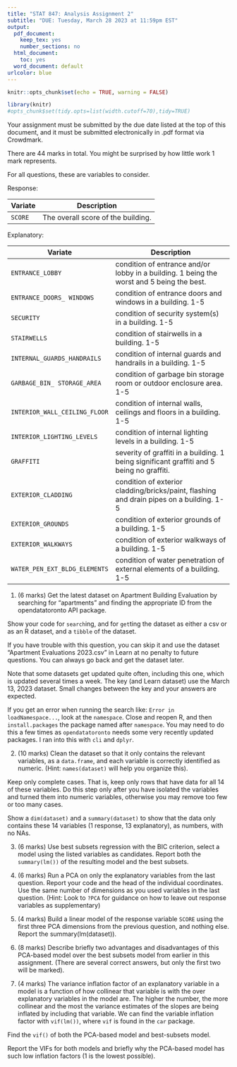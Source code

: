 ---
title: "STAT 847: Analysis Assignment 2"
subtitle: "DUE: Tuesday, March 28 2023 at 11:59pm EST"
output:
  pdf_document:
    keep_tex: yes
    number_sections: no
  html_document:
    toc: yes
  word_document: default
urlcolor: blue
---



```{r setup, include = FALSE}
knitr::opts_chunk$set(echo = TRUE, warning = FALSE)
```

```{r, include = FALSE}
library(knitr)
#opts_chunk$set(tidy.opts=list(width.cutoff=70),tidy=TRUE)
```

Your assignment must be submitted by the due date listed at the top of this document, and it must be submitted electronically in .pdf format via Crowdmark.

There are 44 marks in total. You might be surprised by how little work 1 mark represents.

For all questions, these are variables to consider.

Response:

Variate | Description
--------------------- |---------------------------------
`SCORE` | The overall score of the building.

Explanatory:


Variate | Description
--------------------- |-----------------------------------------------------
| `ENTRANCE_LOBBY`| condition of entrance and/or lobby in a building.  1 being the worst and 5 being the best.
| `ENTRANCE_DOORS_ WINDOWS`      | condition of entrance doors and windows in a building. 1-5
| `SECURITY`      | condition of security system(s) in a building. 1-5  
| `STAIRWELLS`    | condition of stairwells in a building. 1-5    
| `INTERNAL_GUARDS_HANDRAILS`   | condition of internal guards and handrails in a  building. 1-5
| `GARBAGE_BIN_ STORAGE_AREA`    | condition of garbage bin storage room or outdoor enclosure area. 1-5
| `INTERIOR_WALL_CEILING_FLOOR` | condition of internal walls, ceilings and floors in a building. 1-5
| `INTERIOR_LIGHTING_LEVELS`    | condition of internal lighting levels in a building.  1-5
| `GRAFFITI`      | severity of graffiti in a building. 1  being significant graffiti and 5 being no graffiti. 
| `EXTERIOR_CLADDING`    | condition of exterior cladding/bricks/paint,  flashing and drain pipes on a building. 1-5
| `EXTERIOR_GROUNDS`     | condition of exterior grounds of a building. 1-5
| `EXTERIOR_WALKWAYS`    | condition of exterior walkways of a building. 1-5
| `WATER_PEN_EXT_BLDG_ELEMENTS` | condition of water penetration of external elements of a  building. 1-5


\newpage


1. (6 marks) Get the latest dataset on Apartment Building Evaluation by searching for "apartments" and finding the appropriate ID from the opendatatoronto API package.

Show your code for `search`ing, and for `get`ting the dataset as either a csv or as an R dataset, and a `tibble` of the dataset.

If you have trouble with this question, you can skip it and use the dataset "Apartment Evaluations 2023.csv" in Learn at no penalty to future questions. You can always go back and get the dataset later.

Note that some datasets get updated quite often, including this one, which is updated several times a week. The key (and Learn dataset) use the March 13, 2023 dataset. Small changes between the key and your answers are expected.

If you get an error when running the search like: `Error in loadNamespace...`, look at the `namespace`. Close and reopen R, and then `install.packages` the package named after `namespace`. You may need to do this a few times as `opendatatoronto` needs some very recently updated packages. I ran into this with `cli` and `dplyr`.

\vspace{2cm}

2. (10 marks) Clean the dataset so that it only contains the relevant variables, as a `data.frame`, and each variable is correctly identified as numeric. (Hint: `names(dataset)` will help you organize this).

Keep only complete cases. That is, keep only rows that have data for all 14 of these variables. Do this step only after you have isolated the variables and turned them into numeric variables, otherwise you may remove too few or too many cases.

Show a `dim(dataset)` and a `summary(dataset)` to show that the data only contains these 14 variables (1 response, 13 explanatory), as numbers, with no NAs.


\vspace{2cm}


3. (6 marks) Use best subsets regression with the BIC criterion, select a model using the listed variables as candidates. Report both the `summary(lm())` of the resulting model and the best subsets.

\vspace{2cm}


4. (6 marks) Run a PCA on only the explanatory variables from the last question. Report your code and the head of the individual coordinates. Use the same number of dimensions as you used variables in the last question. (Hint: Look to `?PCA` for guidance on how to leave out response variables as supplementary)

\vspace{2cm}

5. (4 marks) Build a linear model of the response variable `SCORE` using the first three PCA dimensions from the previous question, and nothing else. Report the summary(lm(dataset)).

\vspace{2cm}

6. (8 marks)  Describe briefly two advantages and disadvantages of this PCA-based model over the best subsets model from earlier in this assignment. (There are several correct answers, but only the first two will be marked).

\vspace{2cm} 

7. (4 marks) The variance inflation factor of an explanatory variable in a model is a function of how collinear that variable is with the over explanatory variables in the model are. The higher the number, the more collinear and the most the variance estimates of the slopes are being inflated by including that variable. We can find the variable inflation factor with `vif(lm())`, where `vif` is found in the `car` package.

Find the `vif()` of both the PCA-based model and best-subsets model.

Report the VIFs for both models and briefly why the PCA-based model has such low inflation factors (1 is the lowest possible).

